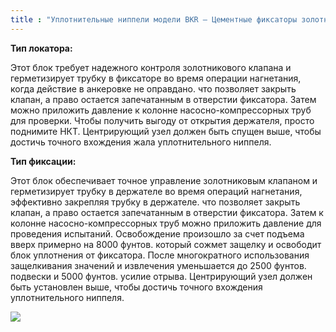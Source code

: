 ```yaml
---
title : "Уплотнительные ниппели модели BKR – Цементные фиксаторы золотниковых клапанов BKR"
---
```


**Тип локатора:**

Этот блок требует надежного контроля золотникового клапана и герметизирует трубку в фиксаторе во время операции нагнетания, когда действие в анкеровке не оправдано. что позволяет закрыть клапан, а право остается запечатанным в отверстии фиксатора. Затем можно приложить давление к колонне насосно-компрессорных труб для проверки. Чтобы получить выгоду от открытия держателя, просто поднимите НКТ. Центрирующий узел должен быть спущен выше, чтобы достичь точного вхождения жала уплотнительного ниппеля.

**Тип фиксации:**

Этот блок обеспечивает точное управление золотниковым клапаном и герметизирует трубку в держателе во время операций нагнетания, эффективно закрепляя трубку в держателе. что позволяет закрыть клапан, а право остается запечатанным в отверстии фиксатора. Затем к колонне насосно-компрессорных труб можно приложить давление для проведения испытаний. Освобождение произошло за счет подъема вверх примерно на 8000 фунтов. который сожмет защелку и освободит блок уплотнения от фиксатора. После многократного использования защелкивания значений и извлечения уменьшается до 2500 фунтов. подвески и 5000 фунтов. усилие отрыва. Центрирующий узел должен быть установлен выше, чтобы достичь точного вхождения уплотнительного ниппеля.

<img src="./model-bkr-seal-nipples-bkr-sleeve-valve-cement-retainers.png" />
